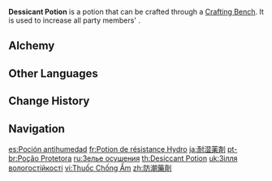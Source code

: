 {{Food Infobox
|id              = 111007
|image           = Item Desiccant Potion.png
|type            = Potions
|quality         = 3
|effectType      = Hydro RES Up
|effect          = Increases all party members' {{Color|Hydro RES}} by 25% for 300s.
|description     = A kind of potion that boosts Hydro RES and makes one able to withstand highly humid environments. It is said to act like a desiccant and be highly effective at keeping items dry. It can also be ingested for the same effect.
|source1         = [[Alchemy]]
|eff_att1        = Elemental RES
|eff_att2        = Hydro RES
}}
'''Dessicant Potion''' is a potion that can be crafted through a [[Crafting Bench]]. It is used to increase all party members' {{Color|Hydro RES}}.

==Alchemy==
{{Recipe
|type = Crafting
|Butterfly Wings = 1
|Lotus Head = 1
|Mora = 100
|sort = Butterfly Wings;Lotus Head;Mora
}}

==Other Languages==
{{Other Languages
|en      = Desiccant Potion
|zhs     = 防潮药剂
|zhs_rm  = Fángcháo Yàojì
|zht     = 防潮藥劑
|zht_rm  = Fángcháo Yàojì
|zh_tl   = Tide-Resistance Potion
|ja      = 耐湿薬剤
|ja_rm   = Taishitsu Yakuzai
|ja_tl   = Resisting Moisture Medicine
|ko      = 방습 포션
|ko_rm   = Bangseup Posyeon
|ko_tl   = Dampproof Potion
|es      = Poción antihumedad
|es_tl   = Anti-Humidity Potion
|fr      = Potion de résistance Hydro
|fr_tl   = Hydro Resistance Potion
|ru      = Зелье осушения
|ru_tl   = Drying Potion
|th      = Desiccant Potion
|vi      = Thuốc Chống Ẩm
|vi_tl   = 
|de      = Trockenmitteltrank
|de_tl   = Desiccant Potion
|id      = Desiccant Potion
|pt      = Poção Protetora
|pt_tl   = 
|tr      = Su Direnci İksiri
|tr_tl   = 
|it      = Pozione idrorepellente
|it_tl   = Water Repellent Potion
}}

==Change History==
{{Change History|1.0}}

==Navigation==
{{Food Navbox|type=Potions}}

[[es:Poción antihumedad]]
[[fr:Potion de résistance Hydro]]
[[ja:耐湿薬剤]]
[[pt-br:Poção Protetora]]
[[ru:Зелье осушения]]
[[th:Desiccant Potion]]
[[uk:Зілля вологостійкості]]
[[vi:Thuốc Chống Ẩm]]
[[zh:防潮藥劑]]